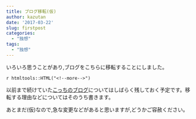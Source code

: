 ```yaml
---
title: ブログ移転(仮)
author: kazutan
date: '2017-03-22'
slug: firstpost
categories:
  - "独想"
tags:
  - "独想"
---
```


いろいろ思うことがあり,ブログをこちらに移転することにしました。

`r htmltools::HTML("<!--more-->")`

以前まで続けていた[こっちのブログ](http://blog.kz-md.net/)についてはしばらく残しておく予定です。移転する理由などについてはそのうち書きます。

あとまだ(仮)なので,急な変更などがあると思いますが,どうかご容赦ください。
